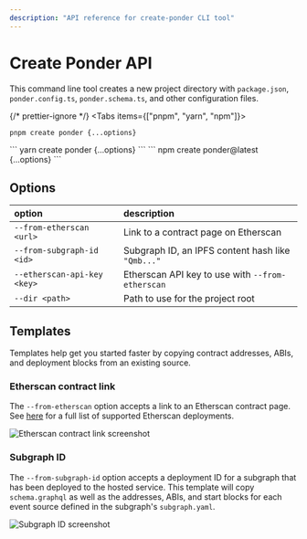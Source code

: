 ```yaml
---
description: "API reference for create-ponder CLI tool"
---
```



# Create Ponder API

This command line tool creates a new project directory with `package.json`, `ponder.config.ts`, `ponder.schema.ts`, and other configuration files.

{/* prettier-ignore */}
<Tabs items={["pnpm", "yarn", "npm"]}>
  <Tab>
```
pnpm create ponder {...options}
```
</Tab>
  <Tab>
```
yarn create ponder {...options}
```
</Tab>
  <Tab>
```
npm create ponder@latest {...options}
```
</Tab>
</Tabs>

## Options

| option                      | description                                       |
| :-------------------------- | :------------------------------------------------ |
| `--from-etherscan <url>`    | Link to a contract page on Etherscan              |
| `--from-subgraph-id <id>`   | Subgraph ID, an IPFS content hash like `"Qmb..."` |
| `--etherscan-api-key <key>` | Etherscan API key to use with `--from-etherscan`  |
| `--dir <path>`              | Path to use for the project root                  |

## Templates

Templates help get you started faster by copying contract addresses, ABIs, and deployment blocks from an existing source.

### Etherscan contract link

The `--from-etherscan` option accepts a link to an Etherscan contract page. See [here](https://github.com/0xOlias/ponder/blob/main/packages/create-ponder/src/helpers/getEtherscanChainId.ts) for a full list of supported Etherscan deployments.

![Etherscan contract link screenshot](/etherscan-link.png)

### Subgraph ID

The `--from-subgraph-id` option accepts a deployment ID for a subgraph that has been deployed to the hosted service. This template will copy `schema.graphql` as well as the addresses, ABIs, and start blocks for each event source defined in the subgraph's `subgraph.yaml`.

![Subgraph ID screenshot](/subgraph-id.png)
